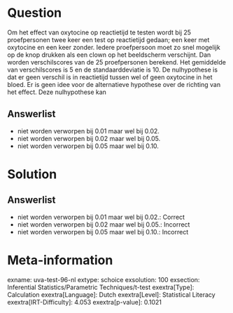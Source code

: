 Question
========

Om het effect van oxytocine op reactietijd te testen wordt bij 25
proefpersonen twee keer een test op reactietijd gedaan; een keer met
oxytocine en een keer zonder. Iedere proefpersoon moet zo snel mogelijk
op de knop drukken als een clown op het beeldscherm verschijnt. Dan
worden verschilscores van de 25 proefpersonen berekend. Het gemiddelde
van verschilscores is 5 en de standaarddeviatie is 10. De nulhypothese
is dat er geen verschil is in reactietijd tussen wel of geen oxytocine
in het bloed. Er is geen idee voor de alternatieve hypothese over de
richting van het effect. Deze nulhypothese kan

Answerlist
----------

* niet worden verworpen bij 0.01 maar wel bij 0.02.
* niet worden verworpen bij 0.02 maar wel bij 0.05.
* niet worden verworpen bij 0.05 maar wel bij 0.10.

Solution
========

Answerlist
----------

* niet worden verworpen bij 0.01 maar wel bij 0.02.: Correct
* niet worden verworpen bij 0.02 maar wel bij 0.05.: Incorrect
* niet worden verworpen bij 0.05 maar wel bij 0.10.: Incorrect

Meta-information
================
exname: uva-test-96-nl
extype: schoice
exsolution: 100
exsection: Inferential Statistics/Parametric Techniques/t-test
exextra[Type]: Calculation
exextra[Language]: Dutch
exextra[Level]: Statistical Literacy
exextra[IRT-Difficulty]: 4.053
exextra[p-value]: 0.1021
